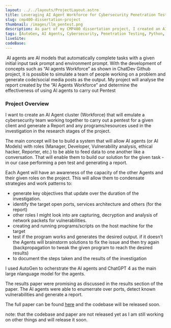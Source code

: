 ```yaml
---
layout: ../../layouts/ProjectLayout.astro
title: Leveraging AI Agent Workforce for Cybersecurity Penetration Testing and Reporting
slug: cmp400-dissertation-project
thumbnail: /images/llm_pentest.png
description: As part of my CMP400 dissertation project, I created an AI Agent cluster (Workforce) that emulate a cybersecurity team working together to carry out a pentest for a given client and generate a final report.
tags: [AutoGen, AI Agents, Cybersecurity, Penetration Testing, Python, Machine Learning, NLP, ChatGPT, ]
liveSite:
codeBase: 
---
```


 AI agents are AI models that automatically complete tasks with a given initial input task prompt and environment prompt. With the development of concepts such as “AI agents Workforce” as shown in ChatDev Github project, it is possible to simulate a team of people working on a problem and generate code/social media posts as the output.  My project will analyse the report created by the “AI Agents Workforce” and determine the effectiveness of using AI agents to carry out Pentest

### Project Overview 
I want to create an AI Agent cluster (Workforce) that will emulate a cybersecurity team working together to carry out a pentest for a given client and generate a Report and any programs/resources used in the investigation in the research stages of the project.

The main concept will be to build a system that will allow AI agents (or AI Models) with roles (Manager, Developer, Vulnerability analysis, ethical hacker, Reporter, etc.) to be able to feed data to one another like a conversation. That will enable them to build our solution for the given task - in our case performing a pen test and generating a report.  

Each Agent will have an awareness of the capacity of the other Agents and their given roles on the project. This will allow them to condensate strategies and work patterns to:
- generate key objectives that update over the duration of the investigation.
- identify the target open ports, services architecture and others (for the report)
- other roles I might look into are capturing, decryption and analysis of network packets for vulnerabilities.
- creating and running programs/scripts on the host machine for the target
- test if the program works and generates the desired output. if it doesn’t the Agents will brainstorm solutions to fix the issue and then try again (backpropagation to tweak the given program to reach the desired results)
- to document the steps taken and the results of the investigation

I used AutoGen to ocherstrate the AI agents and ChatGPT 4 as the main large nlanguage model for the agents.

The results paper were promising as discussed in the results section of the paper. The AI agents were able to enumerrate over ports, detect known vulnerabilities and generate a report.

The full paper can be found [here](https://blog.isaacdiaby.tech) and the codebase will be released soon. 

note: that the codebase and paper are not released yet as I am still working on other things and will release it soon.